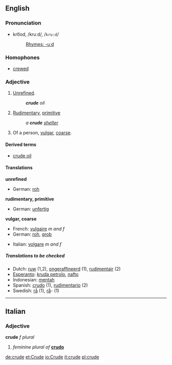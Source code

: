 ==English==
===Pronunciation===
*kro͞od, /kruːd/, /<tt>kru:d</tt>/
*:[[Rhymes:English:-uːd|Rhymes: -uːd]]

===Homophones===
*[[crewed]]

===Adjective===
{{en-adj-er-e|crud|e}}

# [[unrefined|Unrefined]].
#:'''''crude''' oil''
# [[rudimentary|Rudimentary]], [[primitive]]
#:''a '''crude''' [[shelter]]''
# Of a person, [[vulgar]], [[coarse]].

====Derived terms====
*[[crude oil]]

====Translations====

'''unrefined'''
{{top}}
*German: [[roh]]
{{mid}}
{{bottom}}

'''rudimentary, primitive'''
{{top}}
*German: [[unfertig]]
{{mid}}
{{bottom}}

'''vulgar, coarse'''
{{top}}
*French: [[vulgaire]] ''m and f''
*German: [[roh]], [[grob]]
{{mid}}
*Italian: [[volgare]] ''m and f''
{{bottom}}

=====Translations to be checked=====
<!--Remove this section once all of the translations below have been moved into the tables above.-->
{{checktrans}}

*Dutch: [[ruw]] (1,2), [[ongeraffineerd]] (1), [[rudimentair]] (2)
*[[Esperanto]]: [[kruda petrolo]], [[nafto]]
*Indonesian: [[mentah]]
*Spanish: [[crudo]] (1), [[rudimentario]] (2)
*Swedish: [[rå]] (1), [[rå]]- (1)

----

==Italian==
===Adjective===
'''crude''' ''f plural''

#''feminine plural of'' '''[[crudo#Italian|crudo]]'''

[[de:crude]]
[[et:Crude]]
[[io:Crude]]
[[it:crude]]
[[pl:crude]]